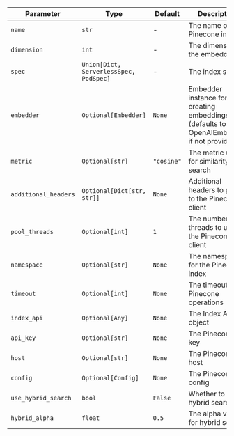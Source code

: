 | Parameter            | Type                                   | Default    | Description                                                                            |
| -------------------- | -------------------------------------- | ---------- | -------------------------------------------------------------------------------------- |
| `name`               | `str`                                  | -          | The name of the Pinecone index                                                         |
| `dimension`          | `int`                                  | -          | The dimension of the embeddings                                                        |
| `spec`               | `Union[Dict, ServerlessSpec, PodSpec]` | -          | The index spec                                                                         |
| `embedder`           | `Optional[Embedder]`                   | `None`     | Embedder instance for creating embeddings (defaults to OpenAIEmbedder if not provided) |
| `metric`             | `Optional[str]`                        | `"cosine"` | The metric used for similarity search                                                  |
| `additional_headers` | `Optional[Dict[str, str]]`             | `None`     | Additional headers to pass to the Pinecone client                                      |
| `pool_threads`       | `Optional[int]`                        | `1`        | The number of threads to use for the Pinecone client                                   |
| `namespace`          | `Optional[str]`                        | `None`     | The namespace for the Pinecone index                                                   |
| `timeout`            | `Optional[int]`                        | `None`     | The timeout for Pinecone operations                                                    |
| `index_api`          | `Optional[Any]`                        | `None`     | The Index API object                                                                   |
| `api_key`            | `Optional[str]`                        | `None`     | The Pinecone API key                                                                   |
| `host`               | `Optional[str]`                        | `None`     | The Pinecone host                                                                      |
| `config`             | `Optional[Config]`                     | `None`     | The Pinecone config                                                                    |
| `use_hybrid_search`  | `bool`                                 | `False`    | Whether to use hybrid search                                                           |
| `hybrid_alpha`       | `float`                                | `0.5`      | The alpha value for hybrid search                                                      |
